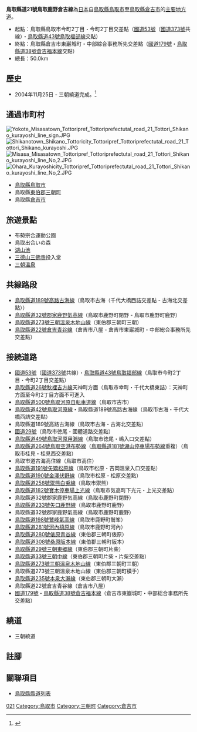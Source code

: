 {{refimprove|time=2015-01-27T14:32:48+00:00}}
{{Infobox_road
|highway_name      =鳥取縣道21號鳥取鹿野倉吉線
|marker_image      = {{Ja_Pref_Route_Sign|pref=鳥取|number=21|width=100}}
|length_km    	   =50.0
|starting_terminus = [[鳥取縣|鳥取縣]][[鳥取市|鳥取市]]
|ending_terminus   = 鳥取縣[[倉吉市|倉吉市]]東巖城町
|system            = [[都道府縣道|一般縣道]]
|junction          = [[國道53號|國道53號]]<br/ >[[國道373號|國道373號]]<br />[[鳥取縣道43號鳥取福部線|鳥取縣道43號鳥取福部線]]<br/ >[[鳥取縣道26號秋裡吉方線|鳥取縣道26號秋裡吉方線]]<br/ >[[鳥取縣道500號鳥取河原自転車道線|鳥取縣道500號鳥取河原自転車道線]]<br/ >[[鳥取縣道42號鳥取河原線|鳥取縣道42號鳥取河原線]]<br />[[鳥取縣道189號高路古海線|鳥取縣道189號高路古海線]]<br />[[國道29號|國道29號]]<br/ >[[鳥取縣道49號鳥取河原用瀨線|鳥取縣道49號鳥取河原用瀨線]]<br />[[鳥取縣道264號鳥取空港布勢線|鳥取縣道264號鳥取空港布勢線]]<br />[[鳥取縣道181號湖山停車場布勢線|鳥取縣道181號湖山停車場布勢線]]<br />[[鳥取縣道191號矢矯松原線|鳥取縣道191號矢矯松原線]]<br />[[鳥取縣道190號金沢伏野線|鳥取縣道190號金沢伏野線]]<br />[[鳥取縣道258號禦熊白兔線|鳥取縣道258號禦熊白兔線]]<br />[[鳥取縣道182號寶木停車場上光線|鳥取縣道182號寶木停車場上光線]]<br />[[鳥取縣道32號郡家鹿野氣高線|鳥取縣道32號郡家鹿野氣高線]]<br />[[鳥取縣道233號矢口鹿野線|鳥取縣道233號矢口鹿野線]]<br/ >[[鳥取縣道198號鷲峰氣高線|鳥取縣道198號鷲峰氣高線]]<br />[[鳥取縣道281號河內槙原線|鳥取縣道281號河內槙原線]]<br />[[鳥取縣道280號俵原青谷線|鳥取縣道280號俵原青谷線]]<br />[[鳥取縣道308號桑原阪本線|鳥取縣道308號桑原阪本線]]<br />[[鳥取縣道29號三朝東鄉線|鳥取縣道29號三朝東鄉線]]<br />[[鳥取縣道33號三朝中線|鳥取縣道33號三朝中線]]<br />[[鳥取縣道273號三朝溫泉木地山線|鳥取縣道273號三朝溫泉木地山線]]<br />[[鳥取縣道235號本泉大瀨線|鳥取縣道235號本泉大瀨線]]<br/ >[[鳥取縣道22號倉吉青谷線|鳥取縣道22號倉吉青谷線]]<br />[[國道179號|國道179號]]<br />[[鳥取縣道38號倉吉福本線|鳥取縣道38號倉吉福本線]]
}}

'''鳥取縣道21號鳥取鹿野倉吉線'''為[[日本|日本]]自[[鳥取縣|鳥取縣]][[鳥取市|鳥取市]]至[[鳥取縣|鳥取縣]][[倉吉市|倉吉市]]的[[主要地方道|主要地方道]]。

* 起點：鳥取縣鳥取市今町2丁目・今町2丁目交差點（[[國道53號|國道53號]]（[[國道373號|國道373號]]共線）・[[鳥取縣道43號鳥取福部線|鳥取縣道43號鳥取福部線]]交點）
* 終點：鳥取縣倉吉市東巖城町・中部綜合事務所先交差點（[[國道179號|國道179號]]・[[鳥取縣道38號倉吉福本線|鳥取縣道38號倉吉福本線]]交點）
* 總長：50.0km

== 歷史 ==
* 2004年11月25日 - 三朝繞道完成。<ref>{{cite web | url=http://www.town.misasa.tottori.jp/~misasa01/kouhou/2004/0411/index.html| title=広報みささ 平成16年11月號 | publisher=三朝町 | accessdate=2012-05-12}}</ref>

== 通過市町村 ==
[[File:Yokote_Misasatown_Tottoripref_Tottoriprefectutal_road_21_Tottori_Shikano_kurayoshi_line_sign.JPG|thumb]] 
[[File:Shikanotown_Shikano_Tottoricity_Tottoripref_Tottoriprefectutal_road_21_Tottori_Shikano_kurayoshi.JPG|thumb]]
[[File:Misasa_Misasatown_Tottoripref_Tottoriprefectutal_road_21_Tottori_Shikano_kurayoshi_line_No,2.JPG|thumb]]
[[File:Ohara_Kurayoshicity_Tottoripref_Tottoriprefectutal_road_21_Tottori_Shikano_kurayoshi_line_No,2.JPG|thumb]]
* [[鳥取縣|鳥取縣]][[鳥取市|鳥取市]]
* 鳥取縣[[東伯郡|東伯郡]][[三朝町|三朝町]]
* 鳥取縣[[倉吉市|倉吉市]]

== 旅遊景點 ==
* 布勢宗合運動公園
* 鳥取出合いの森
* [[湖山池|湖山池]]
* [[三德山|三德山]][[三佛寺|三佛寺]]投入堂
* [[三朝溫泉|三朝溫泉]]

== 共線路段 ==
* [[鳥取縣道189號高路古海線|鳥取縣道189號高路古海線]]（鳥取市古海（千代大橋西詰交差點 - 古海北交差點））
* [[鳥取縣道32號郡家鹿野氣高線|鳥取縣道32號郡家鹿野氣高線]]（鳥取市鹿野町閉野 - 鳥取市鹿野町鹿野）
* [[鳥取縣道273號三朝溫泉木地山線|鳥取縣道273號三朝溫泉木地山線]]（東伯郡三朝町三朝）
* [[鳥取縣道22號倉吉青谷線|鳥取縣道22號倉吉青谷線]]（倉吉市八屋 - 倉吉市東巖城町・中部総合事務所先交差點）

== 接続道路 ==
* [[國道53號|國道53號]]（[[國道373號|國道373號]]共線）・[[鳥取縣道43號鳥取福部線|鳥取縣道43號鳥取福部線]]（鳥取市今町2丁目・今町2丁目交差點）
* [[鳥取縣道26號秋裡吉方線|鳥取縣道26號秋裡吉方線]]天神町方面（鳥取市幸町・千代大橋東詰）：天神町方面至今町2丁目方面不可進入
* [[鳥取縣道500號鳥取河原自転車道線|鳥取縣道500號鳥取河原自転車道線]]（鳥取市古市）
* [[鳥取縣道42號鳥取河原線|鳥取縣道42號鳥取河原線]]・鳥取縣道189號高路古海線（鳥取市古海・千代大橋西詰交差點）
* 鳥取縣道189號高路古海線（鳥取市古海・古海北交差點）
* [[國道29號|國道29號]]（鳥取市徳尾・國體道路交差點）
* [[鳥取縣道49號鳥取河原用瀨線|鳥取縣道49號鳥取河原用瀨線]]（鳥取市徳尾・嶋入口交差點）
* [[鳥取縣道264號鳥取空港布勢線|鳥取縣道264號鳥取空港布勢線]]（[[鳥取縣道181號湖山停車場布勢線|鳥取縣道181號湖山停車場布勢線]]重複）（鳥取市桂見・桂見西交差點）
* 鳥取市道古海高住線（鳥取市高住）
* [[鳥取縣道191號矢矯松原線|鳥取縣道191號矢矯松原線]]（鳥取市松原・吉岡溫泉入口交差點）
* [[鳥取縣道190號金澤伏野線|鳥取縣道190號金澤伏野線]]（鳥取市松原・松原交差點）
* [[鳥取縣道258號禦熊白兎線|鳥取縣道258號禦熊白兎線]]（鳥取市禦熊）
* [[鳥取縣道182號寶木停車場上光線|鳥取縣道182號寶木停車場上光線]]（鳥取市気高町下光元・上光交差點）
* 鳥取縣道32號郡家鹿野気高線（鳥取市鹿野町閉野）
* [[鳥取縣道233號矢口鹿野線|鳥取縣道233號矢口鹿野線]]（鳥取市鹿野町鹿野）
* 鳥取縣道32號郡家鹿野氣高線（鳥取市鹿野町鹿野）
* [[鳥取縣道198號鷲峰氣高線|鳥取縣道198號鷲峰氣高線]]（鳥取市鹿野町鷲峯）
* [[鳥取縣道281號河內槙原線|鳥取縣道281號河內槙原線]]（鳥取市鹿野町河內）
* [[鳥取縣道280號俵原青谷線|鳥取縣道280號俵原青谷線]]（東伯郡三朝町俵原）
* [[鳥取縣道308號桑原阪本線|鳥取縣道308號桑原阪本線]]（東伯郡三朝町阪本）
* [[鳥取縣道29號三朝東郷線|鳥取縣道29號三朝東郷線]]（東伯郡三朝町片柴）
* [[鳥取縣道33號三朝中線|鳥取縣道33號三朝中線]]（東伯郡三朝町片柴・片柴交差點）
* [[鳥取縣道273號三朝溫泉木地山線|鳥取縣道273號三朝溫泉木地山線]]（東伯郡三朝町三朝）
* 鳥取縣道273號三朝溫泉木地山線（東伯郡三朝町橫手）
* [[鳥取縣道235號本泉大瀨線|鳥取縣道235號本泉大瀨線]]（東伯郡三朝町大瀨）
* 鳥取縣道22號倉吉青谷線（倉吉市八屋）
* [[國道179號|國道179號]]・[[鳥取縣道38號倉吉福本線|鳥取縣道38號倉吉福本線]]（倉吉市東巖城町・中部総合事務所先交差點）

== 繞道 ==
* 三朝繞道 
== 註腳 ==
<references/>
== 關聯項目 ==
{{commonscat|Tottoriprefectural road 21 Tottori Shikano Kurayoshi line}}
* [[鳥取縣縣道列表|鳥取縣縣道列表]]


[[Category:鳥取縣道|021]]
[[Category:鳥取市|Category:鳥取市]]
[[Category:三朝町|Category:三朝町]]
[[Category:倉吉市|Category:倉吉市]]